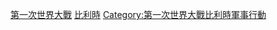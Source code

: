 {{CatAutoTOC}}
{{Portal|第一次世界大戰}}

[[Category:比利時戰役|第一次世界大戰]]
[[Category:第一次世界大戰各國參與戰役|比利時]]
[[Category:第一次世界大戰比利時軍事行動|Category:第一次世界大戰比利時軍事行動]]